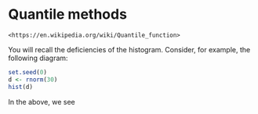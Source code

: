 # Quantile methods {#quantile}

```block2
<https://en.wikipedia.org/wiki/Quantile_function>
```

You will recall the deficiencies of the histogram.  Consider, for
example, the following diagram:


```r
set.seed(0)
d <- rnorm(30)
hist(d)
```

In the above, we see 

